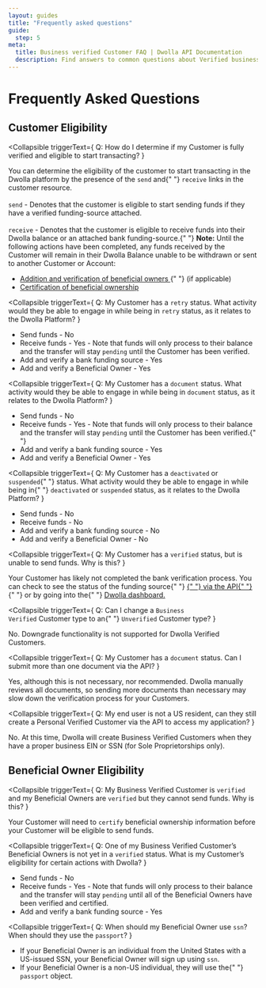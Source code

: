 ```yaml
---
layout: guides
title: "Frequently asked questions"
guide:
  step: 5
meta:
  title: Business verified Customer FAQ | Dwolla API Documentation
  description: Find answers to common questions about Verified business Customers in the Dwolla API.
---
```


# Frequently Asked Questions

## Customer Eligibility

<Collapsible
  triggerText={
    <span>
      Q: How do I determine if my Customer is fully verified and eligible to
      start transacting?
    </span>
  }
>
  <p>
    You can determine the eligibility of the customer to start transacting in
    the Dwolla platform by the presence of the <code>send</code> and{" "}
    <code>receive</code> links in the customer resource.
    <br /> <br />
    <code>send</code> - Denotes that the customer is eligible to start sending
    funds if they have a verified funding-source attached.
    <br /> <br />
    <code>receive</code> - Denotes that the customer is eligible to receive
    funds into their Dwolla balance or an attached bank funding-source.{" "}
    <strong>Note:</strong> Until the following actions have been completed, any
    funds received by the Customer will remain in their Dwolla Balance unable to
    be withdrawn or sent to another Customer or Account:
    <ul>
      <li>
        <a
          href="/docs/balance/business-verified-customer/add-beneficial-owners"
          target="_blank"
        >
          Addition and verification of beneficial owners
        </a>{" "}
        (if applicable)
      </li>
      <li>
        <a
          href="/docs/balance/business-verified-customer/certify-beneficial-ownership"
          target="_blank"
        >
          Certification of beneficial ownership
        </a>
      </li>
    </ul>
  </p>
</Collapsible>

<Collapsible
  triggerText={
    <span>
      Q: My Customer has a <code>retry</code> status. What activity would they
      be able to engage in while being in <code>retry</code> status, as it
      relates to the Dwolla Platform?
    </span>
  }
>
  <ul>
    <li>Send funds - No</li>
    <li>
      Receive funds - Yes - Note that funds will only process to their balance
      and the transfer will stay <code>pending</code> until the Customer has
      been verified.
    </li>
    <li>Add and verify a bank funding source - Yes</li>
    <li>Add and verify a Beneficial Owner - Yes</li>
  </ul>
</Collapsible>

<Collapsible
  triggerText={
    <span>
      Q: My Customer has a <code>document</code> status. What activity would
      they be able to engage in while being in <code>document</code> status, as
      it relates to the Dwolla Platform?
    </span>
  }
>
  <ul>
    <li>Send funds - No</li>
    <li>
      Receive funds - Yes - Note that funds will only process to their balance
      and the transfer will stay <code>pending</code> until the Customer has
      been verified.{" "}
    </li>
    <li>Add and verify a bank funding source - Yes</li>
    <li>Add and verify a Beneficial Owner - Yes</li>
  </ul>
</Collapsible>

<Collapsible
  triggerText={
    <span>
      Q: My Customer has a <code>deactivated</code> or <code>suspended</code>{" "}
      status. What activity would they be able to engage in while being in{" "}
      <code>deactivated</code> or <code>suspended</code> status, as it relates
      to the Dwolla Platform?
    </span>
  }
>
  <ul>
    <li>Send funds - No</li>
    <li>Receive funds - No</li>
    <li>Add and verify a bank funding source - No</li>
    <li>Add and verify a Beneficial Owner - No</li>
  </ul>
</Collapsible>

<Collapsible
  triggerText={
    <span>
      Q: My Customer has a <code>verified</code> status, but is unable to send
      funds. Why is this?
    </span>
  }
>
  <p>
    Your Customer has likely not completed the bank verification process. You
    can check to see the status of the funding source{" "}
    <a href="/api-reference/funding-sources/list-funding-sources-for-a-customer">
      {" "}
      via the API{" "}
    </a>{" "}
    or by going into the{" "}
    <a href="https://www.dwolla.com/platform/dashboard">Dwolla dashboard.</a>
  </p>
</Collapsible>

<Collapsible
  triggerText={
    <span>
      Q: Can I change a <code>Business Verified</code> Customer type to an{" "}
      <code>Unverified</code> Customer type?
    </span>
  }
>
  <p>
    No. Downgrade functionality is not supported for Dwolla Verified Customers.
  </p>
</Collapsible>

<Collapsible
  triggerText={
    <span>
      Q: My Customer has a <code>document</code> status. Can I submit more than
      one document via the API?
    </span>
  }
>
  <p>
    Yes, although this is not necessary, nor recommended. Dwolla manually
    reviews all documents, so sending more documents than necessary may slow
    down the verification process for your Customers.
  </p>
</Collapsible>

<Collapsible
  triggerText={
    <span>
      Q: My end user is not a US resident, can they still create a Personal
      Verified Customer via the API to access my application?
    </span>
  }
>
  <p>
    No. At this time, Dwolla will create Business Verified Customers when they
    have a proper business EIN or SSN (for Sole Proprietorships only).
  </p>
</Collapsible>

## Beneficial Owner Eligibility

<Collapsible
  triggerText={
    <span>
      Q: My Business Verified Customer is <code>verified</code> and my
      Beneficial Owners are <code>verified</code> but they cannot send funds.
      Why is this?
    </span>
  }
>
  <p>
    Your Customer will need to <code>certify</code> beneficial ownership
    information before your Customer will be eligible to send funds.
  </p>
</Collapsible>

<Collapsible
  triggerText={
    <span>
      Q: One of my Business Verified Customer’s Beneficial Owners is not yet in
      a <code>verified</code> status. What is my Customer’s eligibility for
      certain actions with Dwolla?
    </span>
  }
>
  <ul>
    <li>Send funds - No</li>
    <li>
      Receive funds - Yes - Note that funds will only process to their balance
      and the transfer will stay <code>pending</code> until all of the
      Beneficial Owners have been verified and certified.
    </li>
    <li>Add and verify a bank funding source - Yes</li>
  </ul>
</Collapsible>

<Collapsible
  triggerText={
    <span>
      Q: When should my Beneficial Owner use <code>ssn</code>? When should they
      use the <code>passport</code>?
    </span>
  }
>
  <ul>
    <li>
      If your Beneficial Owner is an individual from the United States with a
      US-issued SSN, your Beneficial Owner will sign up using <code>ssn</code>.
    </li>
    <li>
      If your Beneficial Owner is a non-US individual, they will use the{" "}
      <code>passport</code> object.
    </li>
  </ul>
</Collapsible>

